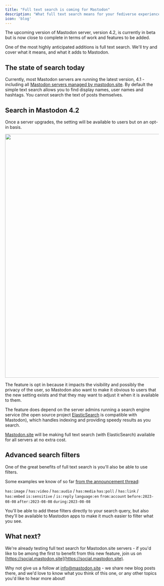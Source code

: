 ```yaml
---
title: "Full text search is coming for Mastodon"
description: "What full text search means for your fediverse experience"
icon: 'blog'
---
```


The upcoming version of Mastodon server, version 4.2, is currently in beta but is now close to complete in terms of work and features to be added.

One of the most highly anticipated additions is full text search. We'll try and cover what it means, and what it adds to Mastodon.

## The state of search today

Currently, most Mastodon servers are running the latest version, 4.1 - including all [Mastodon servers managed by mastodon.site](/mastodon-instances). By default the simple text search allows you to find display names, user names and hashtags. You cannot search the text of posts themselves.

## Search in Mastodon 4.2

Once a server upgrades, the setting will be available to users but on an opt-in basis.

<img height="800" src="/images/full-text-search.png" />

The feature is opt in because it impacts the visibility and possibly the privacy of the user, so Mastodon also want to make it obvious to users that the new setting exists and that they may want to adjust it when it is available to them.

The feature does depend on the server admins running a search engine service (the open source project [ElasticSearch](https://github.com/elastic/elasticsearch) is compatible with Mastodon), which handles indexing and providing speedy results as you search.

<Tip>[Mastodon.site](https://mastodon.site) will be making full text search (with ElasticSearch) available for all servers at no extra cost.</Tip>

## Advanced search filters

One of the great benefits of full text search is you'll also be able to use filters.

Some examples we know of so far [from the announcement thread](https://oisaur.com/@renchap/110946200015843570):

`has:image` / `has:video` / `has:audio` / `has:media`
`has:poll` / `has:link` / `has:embed`
`is:sensitive` / `is:reply`
`language:en`
`from:account`
`before:2023-08-08`
`after:2023-08-08`
`during:2023-08-08`

You'll be able to add these filters directly to your search query, but also they'll be available to Mastodon apps to make it much easier to filter what you see.

## What next?

We're already testing full text search for Mastodon.site servers - if you'd like to be among the first to benefit from this new feature, join us on [https://social.mastodon.site](https://social.mastodon.site).

Why not give us a follow at [info@mastodon.site](https://social.mastodon.site/@info) - we share new blog posts there, and we'd love to know what you think of this one, or any other topics you'd like to hear more about!

<Snippet file="packages.mdx" />